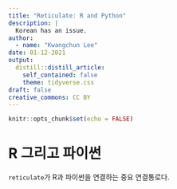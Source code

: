 ```yaml
---
title: "Reticulate: R and Python"
description: |
  Korean has an issue.
author:
  - name: "Kwangchun Lee"
date: 01-12-2021
output:
  distill::distill_article:
    self_contained: false
    theme: tidyverse.css
draft: false
creative_commons: CC BY
---
```



```r
knitr::opts_chunk$set(echo = FALSE)
```

# R 그리고 파이썬

`reticulate`가 R과 파이썬을 연결하는 중요 연결통로다.

